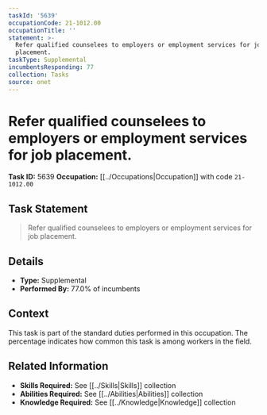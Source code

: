 ```yaml
---
taskId: '5639'
occupationCode: 21-1012.00
occupationTitle: ''
statement: >-
  Refer qualified counselees to employers or employment services for job
  placement.
taskType: Supplemental
incumbentsResponding: 77
collection: Tasks
source: onet
---
```

# Refer qualified counselees to employers or employment services for job placement.

**Task ID:** 5639
**Occupation:** [[../Occupations|Occupation]] with code `21-1012.00`

## Task Statement

> Refer qualified counselees to employers or employment services for job placement.

## Details

- **Type:** Supplemental
- **Performed By:** 77.0% of incumbents

## Context

This task is part of the standard duties performed in this occupation. The percentage indicates how common this task is among workers in the field.

## Related Information

- **Skills Required:** See [[../Skills|Skills]] collection
- **Abilities Required:** See [[../Abilities|Abilities]] collection
- **Knowledge Required:** See [[../Knowledge|Knowledge]] collection
